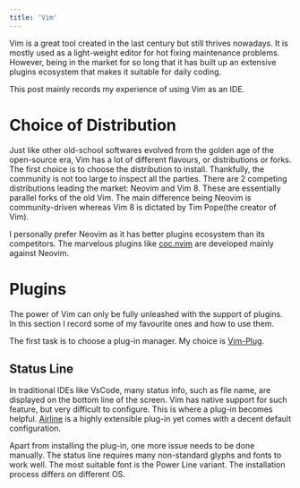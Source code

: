 ```yaml
---
title: 'Vim'
---
```


Vim is a great tool created in the last century but still thrives nowadays. It is mostly used as a light-weight editor for hot fixing maintenance problems. However, being in the market for so long that it has built up an extensive plugins ecosystem that makes it suitable for daily coding.

This post mainly records my experience of using Vim as an IDE.

# Choice of Distribution

Just like other old-school softwares evolved from the golden age of the open-source era, Vim has a lot of different flavours, or distributions or forks. The first choice is to choose the distribution to install. Thankfully, the community is not too large to inspect all the parties. There are 2 competing distributions leading the market: Neovim and Vim 8. These are essentially parallel forks of the old Vim. The main difference being Neovim is community-driven whereas Vim 8 is dictated by Tim Pope(the creator of Vim).

I personally prefer Neovim as it has better plugins ecosystem than its competitors. The marvelous plugins like [coc.nvim][coc] are developed mainly against Neovim.

# Plugins

The power of Vim can only be fully unleashed with the support of plugins. In this section I record some of my favourite ones and how to use them.

The first task is to choose a plug-in manager. My choice is [Vim-Plug][plug].

## Status Line

In traditional IDEs like VsCode, many status info, such as file name, are displayed on the bottom line of the screen. Vim has native support for such feature, but very difficult to configure. This is where a plug-in becomes helpful. [Airline][airline] is a highly extensible plug-in yet comes with a decent default configuration.

Apart from installing the plug-in, one more issue needs to be done manually. The status line requires many non-standard glyphs and fonts to work well. The most suitable font is the Power Line variant. The installation process differs on different OS.

[coc]: https://github.com/neoclide/coc.nvim
[airline]: https://github.com/vim-airline/vim-airline
[plug]: https://github.com/junegunn/vim-plug
